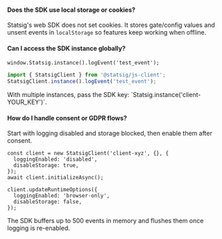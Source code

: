 #### Does the SDK use local storage or cookies?

Statsig's web SDK does not set cookies. It stores gate/config values and unsent events in `localStorage` so features keep working when offline.

#### Can I access the SDK instance globally?

```tsx
window.Statsig.instance().logEvent('test_event');
```

```ts
import { StatsigClient } from '@statsig/js-client';
StatsigClient.instance().logEvent('test_event');
```

<Info>
With multiple instances, pass the SDK key: `Statsig.instance('client-YOUR_KEY')`.
</Info>

#### How do I handle consent or GDPR flows?

Start with logging disabled and storage blocked, then enable them after consent.

```tsx
const client = new StatsigClient('client-xyz', {}, {
  loggingEnabled: 'disabled',
  disableStorage: true,
});
await client.initializeAsync();

client.updateRuntimeOptions({
  loggingEnabled: 'browser-only',
  disableStorage: false,
});
```

The SDK buffers up to 500 events in memory and flushes them once logging is re-enabled.
